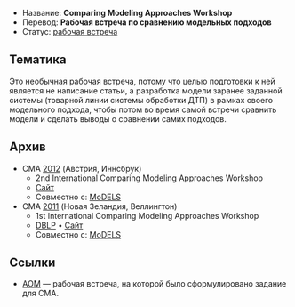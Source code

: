 * Название: '''Comparing Modeling Approaches Workshop'''
* Перевод: '''Рабочая встреча по сравнению модельных подходов'''
* Статус: [[Workshop|рабочая встреча]]

== Тематика ==
Это необычная рабочая встреча, потому что целью подготовки к ней является не написание статьи, а разработка модели заранее заданной системы (товарной линии системы обработки ДТП) в рамках своего модельного подхода, чтобы потом во время самой встречи сравнить модели и сделать выводы о сравнении самих подходов.

== Архив ==
* CMA [[2012]] (Австрия, Иннсбрук)
** 2nd International Comparing Modeling Approaches Workshop
** [http://cserg0.site.uottawa.ca/cma2012/ Сайт]
** Совместно с: [[MoDELS]]
* CMA [[2011]] (Новая Зеландия, Веллингтон)
** 1st International Comparing Modeling Approaches Workshop
** [http://dblp.uni-trier.de/db/conf/models/models2011w.html DBLP] • [http://cserg0.site.uottawa.ca/cma2011/ Сайт]
** Совместно с: [[MoDELS]]

== Ссылки ==
* [[AOM]] — рабочая встреча, на которой было сформулировано задание для CMA.
